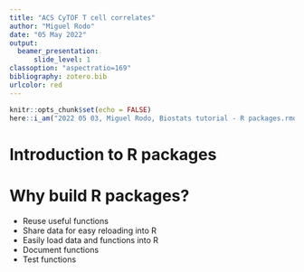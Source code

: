 ```yaml
---
title: "ACS CyTOF T cell correlates"
author: "Miguel Rodo"
date: "05 May 2022"
output:
  beamer_presentation:
      slide_level: 1
classoption: "aspectratio=169"
bibliography: zotero.bib
urlcolor: red
---
```


```r
knitr::opts_chunk$set(echo = FALSE)
here::i_am("2022 05 03, Miguel Rodo, Biostats tutorial - R packages.rmd")
```
  
# Introduction to R packages

# Why build R packages?

- Reuse useful functions
- Share data for easy reloading into R
- Easily load data and functions into R
- Document functions
- Test functions

# 
